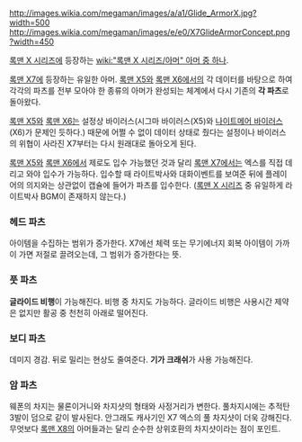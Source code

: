 http://images.wikia.com/megaman/images/a/a1/Glide_ArmorX.jpg?width=500
http://images.wikia.com/megaman/images/e/e0/X7GlideArmorConcept.png?width=450

[[록맨 X 시리즈]]에 등장하는 [[wiki:"록맨 X 시리즈/아머" 아머 중 하나]].

[[록맨 X7]]에 등장하는 유일한 아머. [[록맨 X5]]와 [[록맨 X6]]에서의 각 데이터를 바탕으로 하여 각각의 파츠를 전부 모아야 한 종류의 아머가 완성되는 체계에서 다시 기존의 '''각 파츠'''로 돌아왔다.

[[록맨 X5]]와 [[록맨 X6]]는 설정상 바이러스(시그마 바이러스(X5)와 [[나이트메어 바이러스]](X6)가 문제인 듯하다.) 때문에 어쩔 수 없이 데이터 상태로 줬다는 설정이나 바이러스의 위협이 사라진 X7부터는 다시 원래대로 돌아오게 된다.

[[록맨 X5]]와 [[록맨 X6]]에서 제로도 입수 가능했던 것과 달리 [[록맨 X7]]에서는 엑스를 직접 데리고 와야 입수가 가능하다. 입수할 때 라이트박사와 대화이벤트를 보여준 뒤에 플레이어의 의지와는 상관없이 캡슐에 들어가 파츠를 입수한다. ([[록맨 X 시리즈]] 중 유일하게 라이트박사 BGM이 존재하지 않는다.)

=== 헤드 파츠 ===
아이템을 수집하는 범위가 증가한다. X7에선 체력 또는 무기에너지 회복 아이템이 가까이 가면 저절로 끌려오는데, 그 범위가 증가한다는 뜻.

=== 풋 파츠 ===
'''글라이드 비행'''이 가능해진다. 비행 중 차지도 가능하다. 글라이드 비행은 사용시간 제약은 없지만 활공 중 천천히 아래로 떨어진다.

=== 보디 파츠 ===
데미지 경감. 뒤로 밀리는 현상도 줄여준다. '''기가 크래쉬'''가 사용 가능해진다.

=== 암 파츠 ===
웨폰의 차지는 물론이거니와 차지샷의 형태와 사정거리가 변한다. 풀차지시에는 추적탄 3발이 덤으로 같이 발사된다. 안그래도 캐사기인 X7 엑스의 풀 차지샷이 더욱 강해진다. 무엇보다 [[록맨 X8]]의 아머들과는 달리 순수한 상위호환의 차지샷이라는 점이 포인트.
